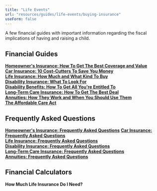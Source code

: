 ```yaml
---
title: "Life Events"
url: "resources/guides/life-events/buying-insurance"
useForm: false
---
```


  
A few financial guides with important information regarding the fiscal implications of having and raising a child.  
  

Financial Guides
----------------

[**Homeowner's Insurance: How To Get The Best Coverage and Value**](/resources/guides/life-events/homeowners-insurance-fg)  
[**Car Insurance: 10 Cost-Cutters To Save You Money**](/resources/guides/life-events/car-insurance-fg)  
[**Life Insurance: How Much and What Kind To Buy**](/resources/guides/life-events/life-insurance-fg)  
[**Disability Insurance: What To Look For**](/resources/guides/life-events/disability-insurance-fg)  
[**Disability Benefits: How To Get All You're Entitled To**](/resources/guides/life-events/disability-benefits-fg)  
[**Long-Term Care Insurance: How To Get The Best Deal**](/resources/guides/life-events/long-term-insurance-fg)  
[**Annuities: How They Work and When You Should Use Them**](/resources/guides/life-events/annuities-fg)  
[**The Affordable Care Act**](/resources/guides/life-events/care-act-fg)  

Frequently Asked Questions
--------------------------

[**Homeowner's Insurance: Frequently Asked Questions**](/resources/guides/frequently-asked-questions/homeowners-insurance-faq) 
[**Car Insurance: Frequently Asked Questions**](/resources/guides/frequently-asked-questions/car-insurance-faq)  
[**Life Insurance: Frequently Asked Questions**](/resources/guides/frequently-asked-questions/life-insurance-faq)  
[**Disability Insurance: Frequently Asked Questions**](/resources/guides/frequently-asked-questions/disability-insurance-faq)  
[**Long-Term Care Insurance: Frequently Asked Questions**](/resources/guides/frequently-asked-questions/long-term-care-insurance-faq)  
[**Annuities: Frequently Asked Questions**](/resources/guides/frequently-asked-questions/annuities-faq)  

Financial Calculators
---------------------

**How Much Life Insurance Do I Need?**
